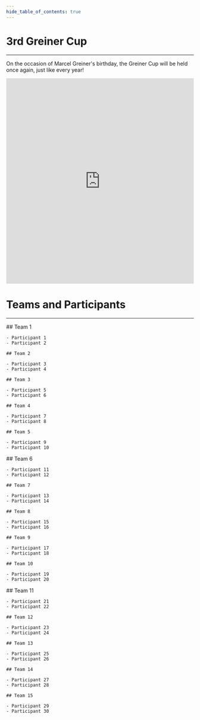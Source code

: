 ```yaml
---
hide_table_of_contents: true
---
```


# 3rd Greiner Cup

<hr />

On the occasion of Marcel Greiner's birthday, the Greiner Cup will be held once again, just like every year!

<iframe
    src="https://brackethq.com/b/xxv8b/embed/"
    width="100%"
    height="550"
    frameborder="0"
></iframe>

# Teams and Participants

<hr />

<Columns>
  <Column className='text--left'>
    ## Team 1

    - Participant 1
    - Participant 2

    ## Team 2

    - Participant 3
    - Participant 4

    ## Team 3

    - Participant 5
    - Participant 6

    ## Team 4

    - Participant 7
    - Participant 8

    ## Team 5

    - Participant 9
    - Participant 10

  </Column>
<Column className='text--justify'>
    ## Team 6

    - Participant 11
    - Participant 12

    ## Team 7

    - Participant 13
    - Participant 14

    ## Team 8

    - Participant 15
    - Participant 16

    ## Team 9

    - Participant 17
    - Participant 18

    ## Team 10

    - Participant 19
    - Participant 20

  </Column>
  <Column className='text--justify'>
    ## Team 11

    - Participant 21
    - Participant 22

    ## Team 12

    - Participant 23
    - Participant 24

    ## Team 13

    - Participant 25
    - Participant 26

    ## Team 14

    - Participant 27
    - Participant 28

    ## Team 15

    - Participant 29
    - Participant 30

  </Column>
</Columns>
